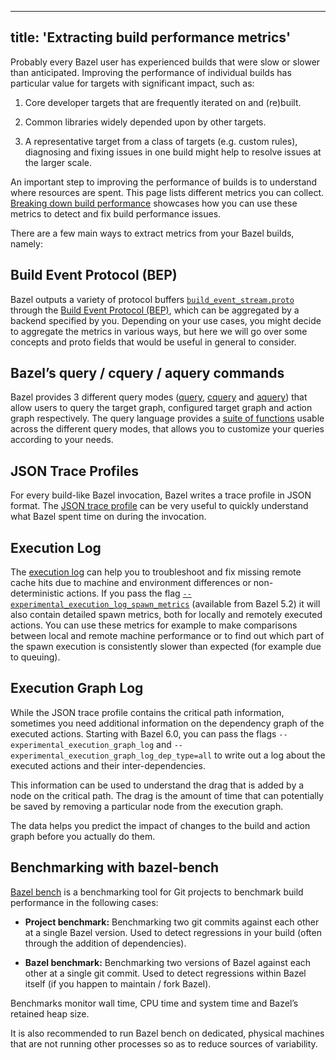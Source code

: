 
---
title: 'Extracting build performance metrics'
---



Probably every Bazel user has experienced builds that were slow or slower than
anticipated. Improving the performance of individual builds has particular value
for targets with significant impact, such as:

1. Core developer targets that are frequently iterated on and (re)built.

2. Common libraries widely depended upon by other targets.

3. A representative target from a class of targets (e.g. custom rules),
  diagnosing and fixing issues in one build might help to resolve issues at the
  larger scale.

An important step to improving the performance of builds is to understand where
resources are spent. This page lists different metrics you can collect.
[Breaking down build performance](/configure/build-performance-breakdown) showcases
how you can use these metrics to detect and fix build performance issues.

There are a few main ways to extract metrics from your Bazel builds, namely:

## Build Event Protocol (BEP) 

Bazel outputs a variety of protocol buffers
[`build_event_stream.proto`](https://github.com/bazelbuild/bazel/blob/master/src/main/java/com/google/devtools/build/lib/buildeventstream/proto/build_event_stream.proto)
through the [Build Event Protocol (BEP)](/remote/bep), which
can be aggregated by a backend specified by you. Depending on your use cases,
you might decide to aggregate the metrics in various ways, but here we will go
over some concepts and proto fields that would be useful in general to consider.

## Bazel’s query / cquery / aquery commands 

Bazel provides 3 different query modes ([query](/query/quickstart),
[cquery](/query/cquery) and [aquery](/query/aquery)) that allow users
to query the target graph, configured target graph and action graph
respectively. The query language provides a
[suite of functions](/query/language#functions) usable across the different
query modes, that allows you to customize your queries according to your needs.

## JSON Trace Profiles 

For every build-like Bazel invocation, Bazel writes a trace profile in JSON
format. The [JSON trace profile](/advanced/performance/json-trace-profile) can
be very useful to quickly understand what Bazel spent time on during the
invocation.

## Execution Log 

The [execution log](/remote/cache-remote) can help you to troubleshoot and fix
missing remote cache hits due to machine and environment differences or
non-deterministic actions. If you pass the flag
[`--experimental_execution_log_spawn_metrics`](/reference/command-line-reference#flag--experimental_execution_log_spawn_metrics)
(available from Bazel 5.2) it will also contain detailed spawn metrics, both for
locally and remotely executed actions. You can use these metrics for example to
make comparisons between local and remote machine performance or to find out
which part of the spawn execution is consistently slower than expected (for
example due to queuing).

## Execution Graph Log 

While the JSON trace profile contains the critical path information, sometimes
you need additional information on the dependency graph of the executed actions.
Starting with Bazel 6.0, you can pass the flags
`--experimental_execution_graph_log` and
`--experimental_execution_graph_log_dep_type=all` to write out a log about the
executed actions and their inter-dependencies.

This information can be used to understand the drag that is added by a node on
the critical path. The drag is the amount of time that can potentially be saved
by removing a particular node from the execution graph.

The data helps you predict the impact of changes to the build and action graph
before you actually do them.

## Benchmarking with bazel-bench 

[Bazel bench](https://github.com/bazelbuild/bazel-bench) is a
benchmarking tool for Git projects to benchmark build performance in the
following cases:

* **Project benchmark:** Benchmarking two git commits against each other at a
 single Bazel version. Used to detect regressions in your build (often through
 the addition of dependencies).

* **Bazel benchmark:** Benchmarking two versions of Bazel against each other at
 a single git commit. Used to detect regressions within Bazel itself (if you
 happen to maintain / fork Bazel).

Benchmarks monitor wall time, CPU  time and system time and Bazel’s retained
heap size.

It is also recommended to run Bazel bench on dedicated, physical machines that
are not running other processes so as to reduce sources of variability.
